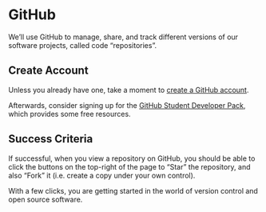 
# GitHub

We'll use GitHub to manage, share, and track different versions of our software projects, called code "repositories".

## Create Account

Unless you already have one, take a moment to [create a GitHub account](https://github.com/).

Afterwards, consider signing up for the [GitHub Student Developer Pack](https://education.github.com/pack), which provides some free resources.

## Success Criteria

If successful, when you view a repository on GitHub, you should be able to click the buttons on the top-right of the page to "Star" the repository, and also "Fork" it (i.e. create a copy under your own control).

With a few clicks, you are getting started in the world of version control and open source software.

